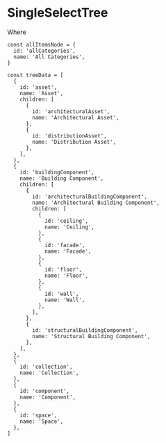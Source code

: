 

<Meta of={stories} />

# SingleSelectTree

<Description of={SingleSelectTree} />

<Canvas of={stories.Playground} />

<SourceLink name="SingleSelectTree" groupName={GroupNames.Inputs} />

<Stories includePrimary={false} title="Stories" />

Where

```tsx
const allItemsNode = {
  id: 'allCategories',
  name: 'All Categories',
}
```

```tsx
const treeData = [
  {
    id: 'asset',
    name: 'Asset',
    children: [
      {
        id: 'architecturalAsset',
        name: 'Architectural Asset',
      },
      {
        id: 'distributionAsset',
        name: 'Distribution Asset',
      },
    ],
  },
  {
    id: 'buildingComponent',
    name: 'Building Component',
    children: [
      {
        id: 'architecturalBuildingComponent',
        name: 'Architectural Building Component',
        children: [
          {
            id: 'ceiling',
            name: 'Ceiling',
          },
          {
            id: 'facade',
            name: 'Facade',
          },
          {
            id: 'floor',
            name: 'Floor',
          },
          {
            id: 'wall',
            name: 'Wall',
          },
        ],
      },
      {
        id: 'structuralBuildingComponent',
        name: 'Structural Building Component',
      },
    ],
  },
  {
    id: 'collection',
    name: 'Collection',
  },
  {
    id: 'component',
    name: 'Component',
  },
  {
    id: 'space',
    name: 'Space',
  },
]
```
